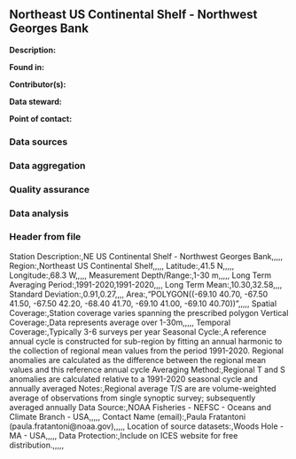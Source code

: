## Northeast US Continental Shelf - Northwest Georges Bank

**Description:** 


**Found in:**

**Contributor(s):**

**Data steward:**

**Point of contact:**

### Data sources

### Data aggregation

### Quality assurance

### Data analysis

### Header from file
Station Description:,NE US Continental Shelf - Northwest Georges Bank,,,,,
Region:,Northeast US Continental Shelf,,,,,
Latitude:,41.5 N,,,,,
Longitude:,68.3 W,,,,,
Measurement Depth/Range:,1-30 m,,,,,
Long Term Averaging Period:,1991-2020,1991-2020,,,,
Long Term Mean:,10.30,32.58,,,,
Standard Deviation:,0.91,0.27,,,,
Area:,"POLYGON((-69.10 40.70, -67.50 41.50, -67.50 42.20, -68.40 41.70, -69.10 41.00, -69.10 40.70))",,,,,
Spatial Coverage:,Station coverage varies spanning the prescribed polygon 
Vertical Coverage:,Data represents average over 1-30m,,,,,
Temporal Coverage:,Typically 3-6 surveys per year
Seasonal Cycle:,A reference annual cycle is constructed for sub-region by fitting an annual harmonic to the collection of regional mean values from the period 1991-2020. Regional anomalies are calculated as the difference between the regional mean values and this reference annual cycle
Averaging Method:,Regional T and S anomalies are calculated relative to a 1991-2020 seasonal cycle and annually averaged
Notes:,Regional average T/S are are volume-weighted average of observations from single synoptic survey; subsequently averaged annually
Data Source:,NOAA Fisheries - NEFSC - Oceans and Climate Branch - USA,,,,,
Contact Name (email):,Paula Fratantoni (paula.fratantoni@noaa.gov),,,,,
Location of source datasets:,Woods Hole - MA - USA,,,,,
Data Protection:,Include on ICES website for free distribution.,,,,,
